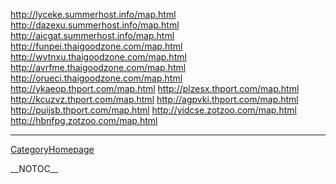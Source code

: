 http://lyceke.summerhost.info/map.html
http://dazexu.summerhost.info/map.html
http://aicgat.summerhost.info/map.html
http://funpei.thaigoodzone.com/map.html
http://wvtnxu.thaigoodzone.com/map.html
http://avrfme.thaigoodzone.com/map.html
http://orueci.thaigoodzone.com/map.html
http://ykaeop.thport.com/map.html
http://plzesx.thport.com/map.html
http://kcuzvz.thport.com/map.html
http://agpvki.thport.com/map.html
http://puijsb.thport.com/map.html
http://yidcse.zotzoo.com/map.html
http://hbnfpg.zotzoo.com/map.html
----
[[CategoryHomepage]]

__NOTOC__